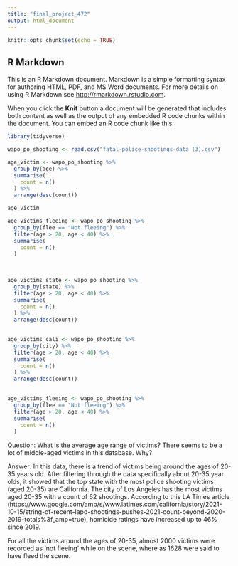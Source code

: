 ```yaml
---
title: "final_project_472"
output: html_document
---
```


```r
knitr::opts_chunk$set(echo = TRUE)
```

## R Markdown

This is an R Markdown document. Markdown is a simple formatting syntax for authoring HTML, PDF, and MS Word documents. For more details on using R Markdown see <http://rmarkdown.rstudio.com>.

When you click the **Knit** button a document will be generated that includes both content as well as the output of any embedded R code chunks within the document. You can embed an R code chunk like this:

```r
library(tidyverse)
```

```r
wapo_po_shooting <- read.csv("fatal-police-shootings-data (3).csv")
```

```r
age_victim <- wapo_po_shooting %>%
  group_by(age) %>%
  summarise(
    count = n()
  ) %>%
  arrange(desc(count))

age_victim

```

```r
age_victims_fleeing <- wapo_po_shooting %>%
  group_by(flee == "Not fleeing") %>%
  filter(age > 20, age < 40) %>%
  summarise(
    count = n()
  )
  
  
```

```r
age_victims_state <- wapo_po_shooting %>%
  group_by(state) %>%
  filter(age > 20, age < 40) %>%
  summarise(
    count = n()
  ) %>%
  arrange(desc(count))
  
```

```r
age_victims_cali <- wapo_po_shooting %>%
  group_by(city) %>%
  filter(age > 20, age < 40) %>%
  summarise(
    count = n()
  ) %>%
  arrange(desc(count))
  
```

```r
age_victims_fleeing <- wapo_po_shooting %>%
  group_by(flee == "Not fleeing") %>%
  filter(age > 20, age < 40) %>%
  summarise(
    count = n()
  )
```



Question: What is the average age range of victims? There seems to be a lot of middle-aged victims in this database. Why?

Answer: In this data, there is a trend of victims being around the ages of 20-35 years old. After filtering through the data specifically about 20-35 year olds, it showed that the top state with the most police shooting victims (aged 20-35) are California. The city of Los Angeles has the most victims aged 20-35 with a count of 62 shootings. According to this LA Times article (https://www.google.com/amp/s/www.latimes.com/california/story/2021-10-15/string-of-recent-lapd-shootings-pushes-2021-count-beyond-2020-2019-totals%3f_amp=true), homicide ratings have increased up to 46% since 2019. 

For all the victims around the ages of 20-35, almost 2000 victims were recorded as 'not fleeing' while on the scene, where as 1628 were said to have fleed the scene. 


